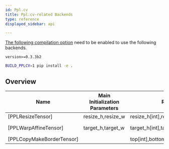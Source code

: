 ```yaml
---
id: Ppl.cv
title: Ppl.cv-related Backends
type: reference
displayed_sidebar: api

---
```


[The following compilation option](../installation.mdx#compilation-options) need to be enabled to use the following backends.

`version>=0.3.3b2`

```bash
BUILD_PPLCV=1 pip install -e .
```
## Overview

| Name| Main Initialization Parameters |Runtime Parameters[Type] | Input[Type]  | Output[Type] | Note|
| --- | --- | --- | --- | --- | --- |
|[PPLResizeTensor]|resize_h,resize_w | resize_h[int],resize_w[int]|data[Tensor]|result[Tensor]||
|[PPLWarpAffineTensor]|target_h,target_w|target_h[int],target_w[int],affine_matrix[vector\<float\>]|data[Tensor]|result[Tensor]|affine_matrix.size() == 6|
|[PPLCopyMakeBorderTensor]||top[int],bottom[int],left[int],right[int]|data[Tensor]|result[Tensor]||


